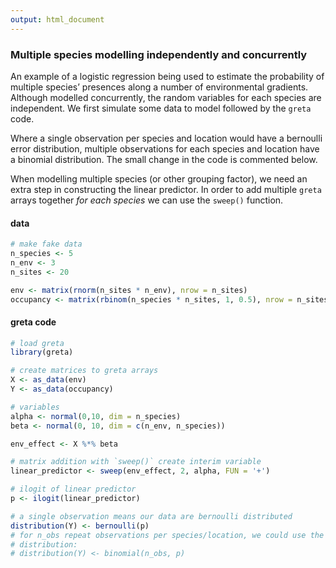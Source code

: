 ```yaml
---
output: html_document
---
```

### Multiple species modelling independently and concurrently

An example of a logistic regression being used to estimate the probability of multiple species' presences along a number of environmental gradients. Although modelled concurrently, the random variables for each species are independent. We first simulate some data to model followed by the `greta` code.

Where a single observation per species and location would have a bernoulli error distribution, multiple observations for each species and location have a binomial distribution. The small change in the code is commented below.

When modelling multiple species (or other grouping factor), we need an extra step in constructing the linear predictor. In order to add multiple `greta` arrays together *for each species* we can use the `sweep()` function.

#### data
```r
# make fake data
n_species <- 5
n_env <- 3
n_sites <- 20

env <- matrix(rnorm(n_sites * n_env), nrow = n_sites)
occupancy <- matrix(rbinom(n_species * n_sites, 1, 0.5), nrow = n_sites)
```

#### greta code
```r
# load greta
library(greta)

# create matrices to greta arrays
X <- as_data(env)
Y <- as_data(occupancy)

# variables
alpha <- normal(0,10, dim = n_species)
beta <- normal(0, 10, dim = c(n_env, n_species))

env_effect <- X %*% beta

# matrix addition with `sweep()` create interim variable
linear_predictor <- sweep(env_effect, 2, alpha, FUN = '+')

# ilogit of linear predictor
p <- ilogit(linear_predictor)

# a single observation means our data are bernoulli distributed
distribution(Y) <- bernoulli(p)
# for n_obs repeat observations per species/location, we could use the binomial
# distribution:
# distribution(Y) <- binomial(n_obs, p) 
```
